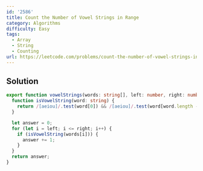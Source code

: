 ```yaml
---
id: '2586'
title: Count the Number of Vowel Strings in Range
category: Algorithms
difficulty: Easy
tags:
  - Array
  - String
  - Counting
url: https://leetcode.com/problems/count-the-number-of-vowel-strings-in-range
---
```


## Solution

```typescript showLineNumbers
export function vowelStrings(words: string[], left: number, right: number): number {
  function isVowelString(word: string) {
    return /[aeiou]/.test(word[0]) && /[aeiou]/.test(word[word.length - 1]);
  }

  let answer = 0;
  for (let i = left; i <= right; i++) {
    if (isVowelString(words[i])) {
      answer += 1;
    }
  }
  return answer;
}
```
